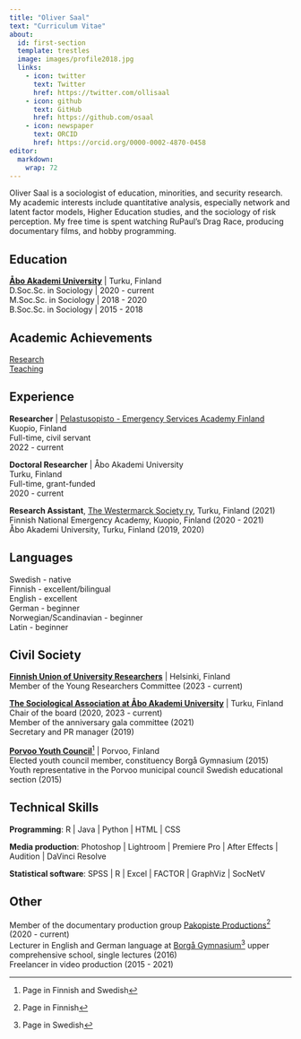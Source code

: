 ```yaml
---
title: "Oliver Saal"
text: "Curriculum Vitae"
about:
  id: first-section
  template: trestles
  image: images/profile2018.jpg
  links:
    - icon: twitter
      text: Twitter
      href: https://twitter.com/ollisaal
    - icon: github
      text: GitHub
      href: https://github.com/osaal
    - icon: newspaper
      text: ORCID
      href: https://orcid.org/0000-0002-4870-0458
editor: 
  markdown: 
    wrap: 72
---
```


::: {#first-section}
Oliver Saal is a sociologist of education, minorities, and security
research. My academic interests include quantitative analysis,
especially network and latent factor models, Higher Education studies,
and the sociology of risk perception. My free time is spent watching
RuPaul's Drag Race, producing documentary films, and hobby programming.

## Education

[**Åbo Akademi University**](https://abo.fi/en/) \| Turku, Finland <br/>
D.Soc.Sc. in Sociology \| 2020 - current <br/> M.Soc.Sc. in Sociology \|
2018 - 2020 <br/> B.Soc.Sc. in Sociology \| 2015 - 2018

## Academic Achievements

[Research](research.qmd) <br/> [Teaching](teaching.qmd)
:::

## Experience

**Researcher** \| [Pelastusopisto - Emergency Services Academy
Finland](https://pelastusopisto.fi/en/) <br/> Kuopio, Finland <br/>
Full-time, civil servant <br/> 2022 - current

**Doctoral Researcher** \| Åbo Akademi University <br/> Turku, Finland
<br/> Full-time, grant-funded <br/> 2020 - current

**Research Assistant**, [The Westermarck Society
ry](https://www.facebook.com/westermarckseura/), Turku, Finland (2021)
<br/> Finnish National Emergency Academy, Kuopio, Finland (2020 - 2021)
<br/> Åbo Akademi University, Turku, Finland (2019, 2020)

## Languages

Swedish - native <br/> Finnish - excellent/bilingual <br/> English -
excellent <br/> German - beginner <br/> Norwegian/Scandinavian -
beginner <br/> Latin - beginner

## Civil Society

[**Finnish Union of University
Researchers**](https://tieteentekijat.fi/en/home/) \| Helsinki, Finland
<br/> Member of the Young Researchers Committee (2023 - current)

[**The Sociological Association at Åbo Akademi
University**](https://anomiabo.wixsite.com/anomi?lang=en) \| Turku,
Finland <br/> Chair of the board (2020, 2023 - current) <br/> Member of the
anniversary gala committee (2021) <br/> Secretary and PR manager (2019)
<br/>

[**Porvoo Youth Council**](http://www.nuvaporvoo.fi/)[^1] \| Porvoo,
Finland <br/> Elected youth council member, constituency Borgå Gymnasium
(2015) <br/> Youth representative in the Porvoo municipal council
Swedish educational section (2015)

[^1]: Page in Finnish and Swedish

## Technical Skills

**Programming**: R \| Java \| Python \| HTML \| CSS

**Media production**: Photoshop \| Lightroom \| Premiere Pro \| After
Effects \| Audition \| DaVinci Resolve

**Statistical software**: SPSS \| R \| Excel \| FACTOR \| GraphViz \|
SocNetV

## Other

Member of the documentary production group [Pakopiste
Productions](https://www.facebook.com/profile.php?id=100088154507832)[^2]
(2020 - current) <br/> Lecturer in English and German language at [Borgå
Gymnasium](https://www.porvoo.fi/sv/fostran-och-utbildning/gymnasier-och-yrkesutbildning/borga-gymnasium/)[^3]
upper comprehensive school, single lectures (2016) <br/> Freelancer in
video production (2015 - 2021)

[^2]: Page in Finnish

[^3]: Page in Swedish

